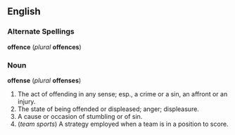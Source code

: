 ==English==
===Alternate Spellings===
'''offence''' (''plural'' '''offences''')

===Noun===
'''offense''' (''plural'' '''offenses''')
#The act of offending in any sense; esp., a crime or a sin, an affront or an injury.
#The state of being offended or displeased; anger; displeasure.
#A cause or occasion of stumbling or of sin.
# (''team sports'') A strategy employed when a team is in a position to score.